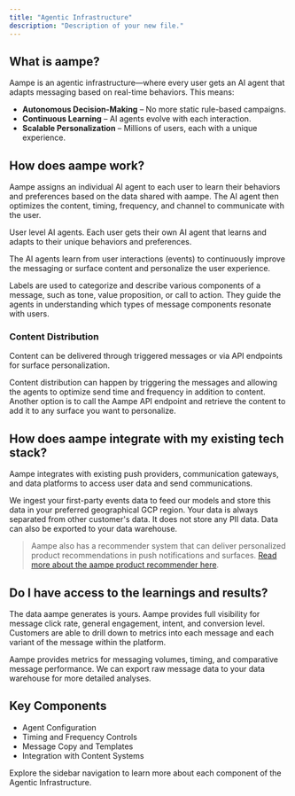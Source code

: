 ```yaml
---
title: "Agentic Infrastructure"
description: "Description of your new file."
---
```


## What is aampe?

Aampe is an agentic infrastructure—where every user gets an AI agent that adapts messaging based on real-time behaviors. This means:

- **Autonomous Decision-Making** – No more static rule-based campaigns.
- **Continuous Learning** – AI agents evolve with each interaction.
- **Scalable Personalization** – Millions of users, each with a unique experience.

## How does aampe work?

Aampe assigns an individual AI agent to each user to learn their behaviors and preferences based on the data shared with aampe. The AI agent then optimizes the content, timing, frequency, and channel to communicate with the user.

<Info>
  User level AI agents. Each user gets their own AI agent that learns and adapts to their unique behaviors and preferences.
</Info>

The AI agents learn from user interactions (events) to continuously improve the messaging or surface content and personalize the user experience.

Labels are used to categorize and describe various components of a message, such as tone, value proposition, or call to action. They guide the agents in understanding which types of message components resonate with users.

### **Content Distribution**

Content can be delivered through triggered messages or via API endpoints for surface personalization.

Content distribution can happen by triggering the messages and allowing the agents to optimize send time and frequency in addition to content. Another option is to call the Aampe API endpoint and retrieve the content to add it to any surface you want to personalize.

## How does aampe integrate with my existing tech stack?

Aampe integrates with existing push providers, communication gateways, and data platforms to access user data and send communications.

We ingest your first-party events data to feed our models and store this data in your preferred geographical GCP region. Your data is always separated from other customer's data. It does not store any PII data. Data can also be exported to your data warehouse.

> Aampe also has a recommender system that can deliver personalized product recommendations in push notifications and surfaces. [Read more about the aampe product recommender here](https://aampe-knowledgehub.vercel.app/agentic-infrastructure#).

## Do I have access to the learnings and results?

The data aampe generates is yours. Aampe provides full visibility for message click rate, general engagement, intent, and conversion level. Customers are able to drill down to metrics into each message and each variant of the message within the platform.

<CardGroup cols={2}>
  <Card title="Comprehensive Analytics">
    Aampe provides metrics for messaging volumes, timing, and comparative message performance.
  </Card>
  <Card title="Data Export">
    We can export raw message data to your data warehouse for more detailed analyses.
  </Card>
</CardGroup>

## Key Components

- Agent Configuration
- Timing and Frequency Controls
- Message Copy and Templates
- Integration with Content Systems

Explore the sidebar navigation to learn more about each component of the Agentic Infrastructure.